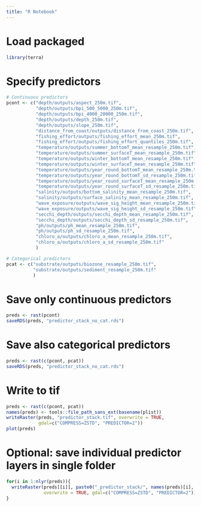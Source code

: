 ```yaml
---
title: "R Notebook"
---
```


# Load packaged
```r
library(terra)
```

# Specify predictors
```r
# Continuous predictors
pcont <- c("depth/outputs/aspect_250m.tif",
           "depth/outputs/bpi_500_5000_250m.tif",
           "depth/outputs/bpi_4000_20000_250m.tif",
           "depth/outputs/depth_250m.tif",
           "depth/outputs/slope_250m.tif",
           "distance_from_coast/outputs/distance_from_coast_250m.tif",
           "fishing_effort/outputs/fishing_effort_mean_250m.tif",
           "fishing_effort/outputs/fishing_effort_quantiles_250m.tif",
           "temperature/outputs/summer_bottomT_mean_resample_250m.tif",
           "temperature/outputs/summer_surfaceT_mean_resample_250m.tif",
           "temperature/outputs/winter_bottomT_mean_resample_250m.tif",
           "temperature/outputs/winter_surfaceT_mean_resample_250m.tif",
           "temperature/outputs/year_round_bottomT_mean_resample_250m.tif",
           "temperature/outputs/year_round_bottomT_sd_resample_250m.tif",
           "temperature/outputs/year_round_surfaceT_mean_resample_250m.tif",
           "temperature/outputs/year_round_surfaceT_sd_resample_250m.tif",
           "salinity/outputs/bottom_salinity_mean_resample_250m.tif",
           "salinity/outputs/surface_salinity_mean_resample_250m.tif",
           "wave_exposure/outputs/wave_sig_height_mean_resample_250m.tif.tif",
           "wave_exposure/outputs/wave_sig_height_sd_resample_250m.tif",
           "secchi_depth/outputs/secchi_depth_mean_resample_250m.tif",
           "secchi_depth/outputs/secchi_depth_sd_resample_250m.tif",
           "ph/outputs/ph_mean_resample_250m.tif",
           "ph/outputs/ph_sd_resample_250m.tif",
           "chloro_a/outputs/chloro_a_mean_resample_250m.tif",
           "chloro_a/outputs/chloro_a_sd_resample_250m.tif"
           )

# Categorical predictors
pcat <- c("substrate/outputs/biozone_resample_250m.tif",
          "substrate/outputs/sediment_resample_250m.tif"
          )
```

# Save only continuous predictors
```r
preds <- rast(pcont)
saveRDS(preds, "predictor_stack_no_cat.rds")
```

# Save also categorical predictors
```r
preds <- rast(c(pcont, pcat))
saveRDS(preds, "predictor_stack_no_cat.rds")
```

# Write to tif
```r
preds <- rast(c(pcont, pcat))
names(preds) <- tools::file_path_sans_ext(basename(plist))
writeRaster(preds, "predictor_stack.tif", overwrite = TRUE, 
            gdal=c("COMPRESS=ZSTD", "PREDICTOR=2"))
plot(preds)
```

# Optional: save individual predictor layers in single folder
```r
for(i in 1:nlyr(preds)){
  writeRaster(preds[[i]], paste0("_predictor_stack/", names(preds)[i], ".tif"), 
              overwrite = TRUE, gdal=c("COMPRESS=ZSTD", "PREDICTOR=2"))
}
```



